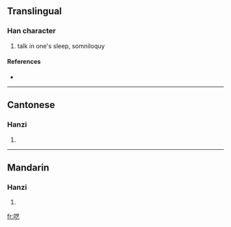 {{also|囈}}
==Translingual==

===Han character===
{{Han char|rn=30|rad=口|as=04|sn=7|four=|canj=口廿弓 (RTN)}}

# talk in one's sleep, somniloquy

====References====
* {{Han ref|kx=0181.191|hdz=10585.090|uh=5453|ud=21587}}

----

==Cantonese==

===Hanzi===
{{yue-hanzi|jyut=|y=ngai6}}

# {{defn|Cantonese}}

----

==Mandarin==

===Hanzi===
{{cmn-hanzi|tra=囈|pin=[[yì]] ([[yi4]])|wg=i<sup>4</sup>}}

# {{defn|Mandarin}}

[[fr:呓]]